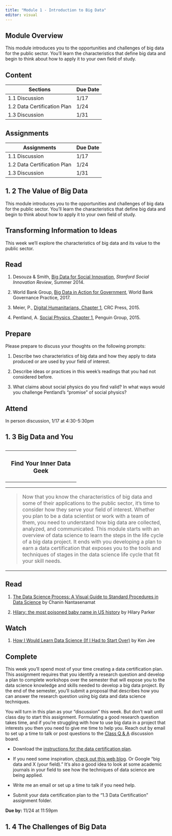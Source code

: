 ```yaml
---
title: "Module 1 - Introduction to Big Data"
editor: visual
---
```


## Module Overview

This module introduces you to the opportunities and challenges of big data for the public sector. You'll learn the characteristics that define big data and begin to think about how to apply it to your own field of study.


## Content

| Sections        | Due Date |
|-----------------------------|----------|
| 1.1 Discussion              | 1/17     |
| 1.2 Data Certification Plan | 1/24     |
| 1.3 Discussion              | 1/31     |


## Assignments

| Assignments        | Due Date |
|-----------------------------|----------|
| 1.1 Discussion              | 1/17     |
| 1.2 Data Certification Plan | 1/24     |
| 1.3 Discussion              | 1/31     |

## 1. 2 The Value of Big Data

This module introduces you to the opportunities and challenges of big data for the public sector. You'll learn the characteristics that define big data and begin to think about how to apply it to your own field of study.

## Transforming Information to Ideas

This week we'll explore the characteristics of big data and its value to the public sector.

## Read

1.  Desouza & Smith, [Big Data for Social Innovation](https://gastate.view.usg.edu/content/enforced2/2797662-UR_csearcy_07/Files_Module%201/Desouza_Smith_Big_Data_for_Social_Innovation.pdf?_&d2lSessionVal=tsNzx3Ovvtpcdu9pGb63DMVZg&ou=2797662), *Stanford Social Innovation Review*, Summer 2014.

2.  World Bank Group, [Big Data in Action for Government](https://gastate.view.usg.edu/content/enforced2/2797662-UR_csearcy_07/Files_Module%201/World_Bank_WGSBigDataGovernmentFinal.pdf?_&d2lSessionVal=tsNzx3Ovvtpcdu9pGb63DMVZg&ou=2797662), World Bank Governance Practice, 2017.

3.  Meier, P., [Digital Humanitarians, Chapter 1](https://gastate.view.usg.edu/content/enforced2/2797662-UR_csearcy_07/Files_Module%201/Meier_Ch1.pdf?_&d2lSessionVal=tsNzx3Ovvtpcdu9pGb63DMVZg&ou=2797662), CRC Press, 2015.

4.  Pentland, A. [Social Physics, Chapter 1](https://gastate.view.usg.edu/content/enforced2/2797662-UR_csearcy_07/Files_Module%201/Pentland_Ch1.pdf?_&d2lSessionVal=tsNzx3Ovvtpcdu9pGb63DMVZg&ou=2797662), Penguin Group, 2015.

## Prepare

Please prepare to discuss your thoughts on the following prompts:

1.  Describe two characteristics of big data and how they apply to data produced or are used by your field of interest.

2.  Describe ideas or practices in this week's readings that you had not considered before.

3.  What claims about social physics do you find valid? In what ways would you challenge Pentland's "promise" of social physics?

## Attend

In person discussion, 1/17 at 4:30-5:30pm

## 1. 3 Big Data and You

## 

+:-----------------------------:+
| ### Find Your Inner Data Geek |
+-------------------------------+

+----------------------------------------------------------------------------------------------------------------------------------------------------------------------------------------------------------------------------------------------------------------------------------------------------------------------------------------------------------------------------------------------------------------------------------------------------------------------------------------------------------------------------------------------------------------------------------------------------------------------------+
| > Now that you know the characteristics of big data and some of their applications to the public sector, it's time to consider how they serve your field of interest. Whether you plan to be a data scientist or work with a team of them, you need to understand how big data are collected, analyzed, and communicated. This module starts with an overview of data science to learn the steps in the life cycle of a big data project. It ends with you developing a plan to earn a data certification that exposes you to the tools and techniques of stages in the data science life cycle that fit your skill needs. |
+----------------------------------------------------------------------------------------------------------------------------------------------------------------------------------------------------------------------------------------------------------------------------------------------------------------------------------------------------------------------------------------------------------------------------------------------------------------------------------------------------------------------------------------------------------------------------------------------------------------------------+

## Read

1.  [The Data Science Process: A Visual Guide to Standard Procedures in Data Science](https://towardsdatascience.com/the-data-science-process-a19eb7ebc41b) by Chanin Nantasenamat

2.  [Hilary: the most poisoned baby name in US history](https://hilaryparker.com/2013/01/30/hilary-the-most-poisoned-baby-name-in-us-history/) by Hilary Parker

## Watch

1.  [How I Would Learn Data Science (If I Had to Start Over)](https://www.youtube.com/watch?v=4OZip0cgOho) by Ken Jee

## Complete

This week you'll spend most of your time creating a data certification plan. This assignment requires that you identify a research question and develop a plan to complete workshops over the semester that will expose you to the data science knowledge and skills needed to develop a big data project. By the end of the semester, you'll submit a proposal that describes how you can answer the research question using big data and data science techniques.

You will turn in this plan as your "discussion" this week. But don't wait until class day to start this assignment. Formulating a good research question takes time, and if you're struggling with how to use big data in a project that interests you then you need to give me time to help you. Reach out by email to set up a time to talk or post questions to the [Class Q & A](https://gastate.view.usg.edu/d2l/common/dialogs/quickLink/quickLink.d2l?ou=2797662&type=discuss&rcode=usgx-13138904) discussion board. 

-   Download the [instructions for the data certification plan](assignments/data-certification-plan.qmd).

-   If you need some inspiration, [check out this web blog](https://towardsdatascience.com/12-cool-data-science-projects-ideas-for-beginners-and-experts-fc75b5498e03). Or Google "big data and X (your field)." It's also a good idea to look at some academic journals in your field to see how the techniques of data science are being applied. 

-   Write me an email or set up a time to talk if you need help.

-   Submit your data certification plan to the "1.3 Data Certification" assignment folder.

**Due by:** 11/24 at 11:59pm

## 1. 4 The Challenges of Big Data

